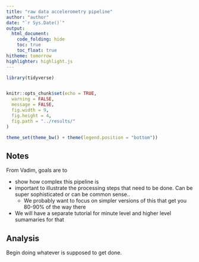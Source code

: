 ```yaml
---
title: "raw data accelerometry pipeline"
author: "author"
date: "`r Sys.Date()`"
output:
  html_document:
    code_folding: hide
    toc: true
    toc_float: true
hitheme: tomorrow
highlighter: highlight.js
---
```


```r
library(tidyverse)


knitr::opts_chunk$set(echo = TRUE,
  warning = FALSE,
  message = FALSE,
  fig.width = 9,
  fig.height = 4,
  fig.path = "../results/"
)

theme_set(theme_bw() + theme(legend.position = "bottom"))
```

## Notes

From Vadim, goals are to

- show how complex this pipeline is
- important to illustrate the processing steps that need to be done. Can be super sophisticated or can be common sense..
  - We probably want to focus on simpler versions of this that get you 80-90% of the way there 
- We will have a separate tutorial for minute level and higher level sumamaries for that 

## Analysis

Begin doing whatever is supposed to get done.
